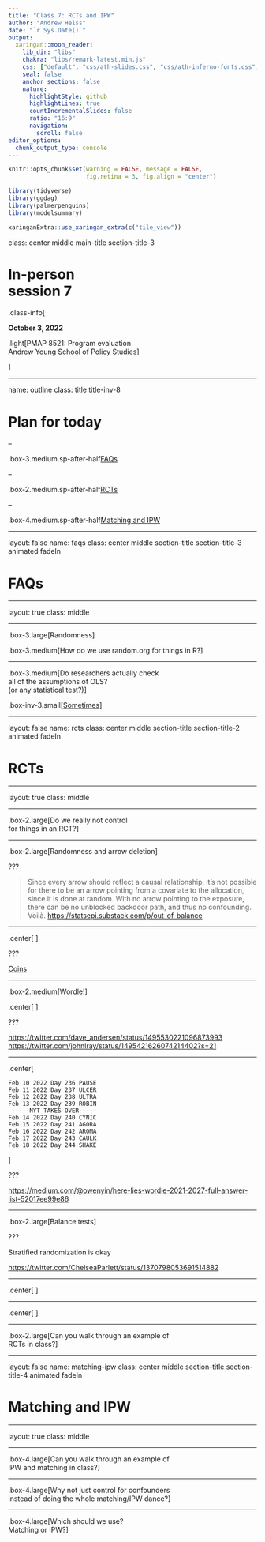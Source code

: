 ```yaml
---
title: "Class 7: RCTs and IPW"
author: "Andrew Heiss"
date: "`r Sys.Date()`"
output:
  xaringan::moon_reader:
    lib_dir: "libs"
    chakra: "libs/remark-latest.min.js"
    css: ["default", "css/ath-slides.css", "css/ath-inferno-fonts.css", "css/animate.css"]
    seal: false
    anchor_sections: false
    nature:
      highlightStyle: github
      highlightLines: true
      countIncrementalSlides: false
      ratio: "16:9"
      navigation:
        scroll: false
editor_options: 
  chunk_output_type: console
---
```


```r
knitr::opts_chunk$set(warning = FALSE, message = FALSE, 
                      fig.retina = 3, fig.align = "center")
```

```r
library(tidyverse)
library(ggdag)
library(palmerpenguins)
library(modelsummary)
```

```r
xaringanExtra::use_xaringan_extra(c("tile_view"))
```

class: center middle main-title section-title-3

# In-person<br>session 7

.class-info[

**October 3, 2022**

.light[PMAP 8521: Program evaluation<br>
Andrew Young School of Policy Studies
]

]

---

name: outline
class: title title-inv-8

# Plan for today

--

.box-3.medium.sp-after-half[FAQs]

--

.box-2.medium.sp-after-half[RCTs]

--

.box-4.medium.sp-after-half[Matching and IPW]

---

layout: false
name: faqs
class: center middle section-title section-title-3 animated fadeIn

# FAQs

---

layout: true
class: middle

---

.box-3.large[Randomness]

.box-3.medium[How do we use random.org for things in R?]

---

.box-3.medium[Do researchers actually check<br>all of the assumptions of OLS?<br>(or any statistical test?)]

.box-inv-3.small[[Sometimes](https://stats.andrewheiss.com/donors-crackdowns-aid/03_h1-total-aid.html)]

---

layout: false
name: rcts
class: center middle section-title section-title-2 animated fadeIn

# RCTs

---

layout: true
class: middle

---

.box-2.large[Do we really not control<br>for things in an RCT?]

---

.box-2.large[Randomness and arrow deletion]

???

> Since every arrow should reflect a causal relationship, it’s not possible for there to be an arrow pointing from a covariate to the allocation, since it is done at random. With no arrow pointing to the exposure, there can be no unblocked backdoor path, and thus no confounding. Voilà. <https://statsepi.substack.com/p/out-of-balance>

---

.center[
<figure>
  <img src="img/07-class/coins.jpg" alt="Stack of coins" title="Stack of coins" width="70%">
</figure>
]

???

[Coins](http://www.freestockphotos.biz/stockphoto/8215)

---

.box-2.medium[Wordle!]

.center[
<figure>
  <img src="img/07-class/blank-wordle.png" alt="Blank Wordle" title="Blank Wordle" width="40%">
</figure>
]

???

<https://twitter.com/dave_andersen/status/1495530221096873993>
<https://twitter.com/johnlray/status/1495421626074214402?s=21>

---

.center[
```text
Feb 10 2022 Day 236 PAUSE
Feb 11 2022 Day 237 ULCER
Feb 12 2022 Day 238 ULTRA
Feb 13 2022 Day 239 ROBIN
 -----NYT TAKES OVER-----
Feb 14 2022 Day 240 CYNIC
Feb 15 2022 Day 241 AGORA
Feb 16 2022 Day 242 AROMA
Feb 17 2022 Day 243 CAULK
Feb 18 2022 Day 244 SHAKE
```
]

???

<https://medium.com/@owenyin/here-lies-wordle-2021-2027-full-answer-list-52017ee99e86>

---

.box-2.large[Balance tests]

???

Stratified randomization is okay

<https://twitter.com/ChelseaParlett/status/1370798053691514882>

---

.center[
<figure>
  <img src="img/07-class/chelsea-first.png" alt="Balance tests and The Good Place" title="Balance tests and The Good Place" width="55%">
</figure>
]

---

.center[
<figure>
  <img src="img/07-class/chelsea-second.png" alt="Balance tests and The Good Place" title="Balance tests and The Good Place" width="85%">
</figure>
]

---

.box-2.large[Can you walk through an example of<br>RCTs in class?]

---

layout: false
name: matching-ipw
class: center middle section-title section-title-4 animated fadeIn

# Matching and IPW

---

layout: true
class: middle

---

.box-4.large[Can you walk through an example of<br>IPW and matching in class?]

---

.box-4.large[Why not just control for confounders<br>instead of doing the whole matching/IPW dance?]

---

.box-4.large[Which should we use?<br>Matching or IPW?]
